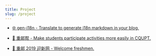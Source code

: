 ```yaml
---
title: Project
slug: /project
---
```


- [🌐 gen-i18n - Translate to generate i18n markdown in your blog.](https://github.com/ahabhgk/gen-i18n)

- [🥳 重邮帮 - Make students participate activities more easily in CQUPT.](https://github.com/RedrockTeam/cqupt-help-mp)

- [🏫 重邮 2019 迎新网 - Welcome freshmen.](https://ahabhgk.github.io/welcome-2019-PC/#/)
